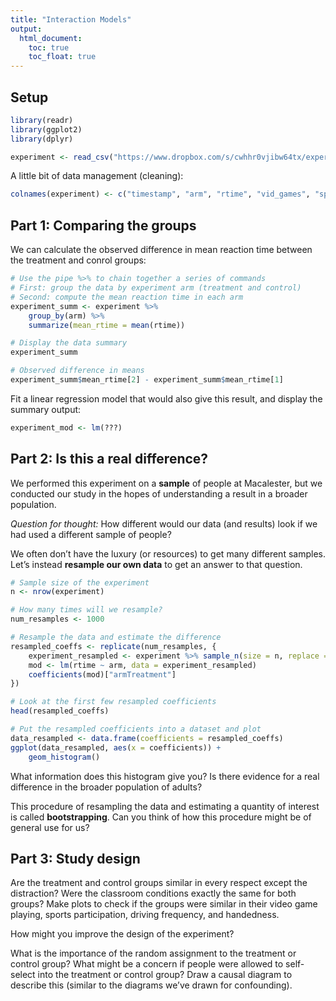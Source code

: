 ```yaml
---
title: "Interaction Models"
output: 
  html_document:
    toc: true
    toc_float: true
---
```


## Setup

```r
library(readr)
library(ggplot2)
library(dplyr)

experiment <- read_csv("https://www.dropbox.com/s/cwhhr0vjibw64tx/experiment_spring_2020.csv?dl=1")
```

A little bit of data management (cleaning):

```r
colnames(experiment) <- c("timestamp", "arm", "rtime", "vid_games", "sports", "drive", "hand")
```

## Part 1: Comparing the groups

We can calculate the observed difference in mean reaction time between the treatment and conrol groups:

```r
# Use the pipe %>% to chain together a series of commands
# First: group the data by experiment arm (treatment and control)
# Second: compute the mean reaction time in each arm
experiment_summ <- experiment %>%
    group_by(arm) %>%
    summarize(mean_rtime = mean(rtime))

# Display the data summary
experiment_summ

# Observed difference in means
experiment_summ$mean_rtime[2] - experiment_summ$mean_rtime[1]
```

Fit a linear regression model that would also give this result, and display the summary output:

```r
experiment_mod <- lm(???)
```





## Part 2: Is this a real difference?

We performed this experiment on a **sample** of people at Macalester, but we conducted our study in the hopes of understanding a result in a broader population.

*Question for thought:* How different would our data (and results) look if we had used a different sample of people?

We often don't have the luxury (or resources) to get many different samples. Let's instead **resample our own data** to get an answer to that question.

```r
# Sample size of the experiment
n <- nrow(experiment)

# How many times will we resample?
num_resamples <- 1000

# Resample the data and estimate the difference
resampled_coeffs <- replicate(num_resamples, {
    experiment_resampled <- experiment %>% sample_n(size = n, replace = TRUE)
    mod <- lm(rtime ~ arm, data = experiment_resampled)
    coefficients(mod)["armTreatment"]
})

# Look at the first few resampled coefficients
head(resampled_coeffs)

# Put the resampled coefficients into a dataset and plot
data_resampled <- data.frame(coefficients = resampled_coeffs)
ggplot(data_resampled, aes(x = coefficients)) +
    geom_histogram()
```

What information does this histogram give you? Is there evidence for a real difference in the broader population of adults?

This procedure of resampling the data and estimating a quantity of interest is called **bootstrapping**. Can you think of how this procedure might be of general use for us?





## Part 3: Study design

Are the treatment and control groups similar in every respect except the distraction? Were the classroom conditions exactly the same for both groups? Make plots to check if the groups were similar in their video game playing, sports participation, driving frequency, and handedness.

How might you improve the design of the experiment?

What is the importance of the random assignment to the treatment or control group? What might be a concern if people were allowed to self-select into the treatment or control group? Draw a causal diagram to describe this (similar to the diagrams we've drawn for confounding).







